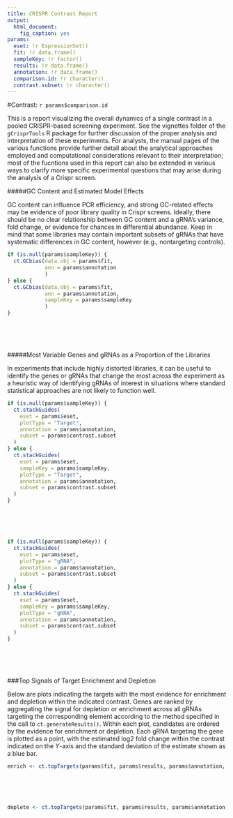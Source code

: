 ```yaml
---
title: CRISPR Contrast Report
output: 
  html_document:
    fig_caption: yes
params:
  eset: !r ExpressionSet()
  fit: !r data.frame()
  sampleKey: !r factor()
  results: !r data.frame()
  annotation: !r data.frame()
  comparison.id: !r character()
  contrast.subset: !r character()
---
```


#Contrast: `r params$comparison.id`

This is a report visualizing the overall dynamics of a single contrast in a pooled CRISPR-based screening experiment. See the vignettes folder of the `gCrisprTools` R package for further discussion of the proper analysis and interpretation of these experiments. For analysts, the manual pages of the various functions provide further detail about the analytical approaches employed and computational considerations relevant to their interpretation; most of the fucntions used in this report can also be extended in various ways to clarify more specific experimental questions that may arise during the analysis of a Crispr screen. 

#####GC Content and Estimated Model Effects

GC content can influence PCR efficiency, and strong GC-related effects may be evidence of poor library quality in Crispr screens. Ideally, there should be no clear relationship between GC content and a gRNA's variance, fold change, or evidence for chances in differential abundance. Keep in mind that some libraries may contain important subsets of gRNAs that have systematic differences in GC content, however (e.g., nontargeting controls).  

```r
if (is.null(params$sampleKey)) {
  ct.GCbias(data.obj = params$fit, 
            ann = params$annotation
            )
} else {
  ct.GCbias(data.obj = params$fit, 
            ann = params$annotation, 
            sampleKey = params$sampleKey
            )
}
```

<br/>
<br/>
<br/>

#####Most Variable Genes and gRNAs as a Proportion of the Libraries

In experiments that include highly distorted libraries, it can be useful to identify the genes or gRNAs that change the most across the experiment as a heuristic way of identifying gRNAs of interest in situations where standard statistical approaches are not likely to function well. 

```r
if (is.null(params$sampleKey)) {
  ct.stackGuides(
    eset = params$eset, 
    plotType = "Target", 
    annotation = params$annotation,
    subset = params$contrast.subset
  )
} else {
  ct.stackGuides(
    eset = params$eset,
    sampleKey = params$sampleKey,
    plotType = "Target", 
    annotation = params$annotation,
    subset = params$contrast.subset
  )
}
```

<br/>
<br/>
<br/>
```r
if (is.null(params$sampleKey)) {
  ct.stackGuides(
    eset = params$eset, 
    plotType = "gRNA", 
    annotation = params$annotation,
    subset = params$contrast.subset
  )
} else {
  ct.stackGuides(
    eset = params$eset,
    sampleKey = params$sampleKey,
    plotType = "gRNA", 
    annotation = params$annotation,
    subset = params$contrast.subset
  )
}
```

<br/>
<br/>
<br/>



###Top Signals of Target Enrichment and Depletion

Below are plots indicating the targets with the most evidence for enrichment and depletion within the indicated contrast. Genes are ranked by aggregating the signal for depletion or enrichment across all gRNAs targeting the corresponding element according to the method specified in the call to `ct.generateResults()`. Within each plot, candidates are ordered by the evidence for enrichment or depletion. Each gRNA targeting the gene is plotted as a point, with the estimated log2 fold change within the contrast indicated on the *Y*-axis and the standard deviation of the estimate shown as a blue bar. 


```r
enrich <- ct.topTargets(params$fit, params$results, params$annotation, targets = 20, enrich = TRUE, contrast.term=params$comparison.id)
```
<br/>
<br/>
<br/>


```r
deplete <- ct.topTargets(params$fit, params$results, params$annotation, targets = 20, enrich = FALSE, contrast.term=params$comparison.id)
```
<br/>
<br/>
<br/>


